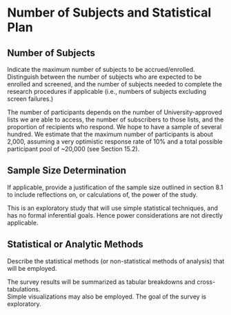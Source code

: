 #	Number of Subjects and Statistical Plan

## Number of Subjects

::: {.instr_box}

Indicate the maximum number of subjects to be accrued/enrolled. Distinguish between the number of subjects who are expected to be enrolled and screened, and the number of subjects needed to complete the research procedures if applicable (i.e., numbers of subjects excluding screen failures.)

:::

The number of participants depends on the number of University-approved lists we are able to access, the number of subscribers to those lists, and the proportion of recipients who respond. 
We hope to have a sample of several hundred. 
We estimate that the maximum number of participants is about 2,000, assuming a very optimistic response rate of 10% and a total possible participant pool of ~20,000 (see Section 15.2). 

## Sample Size Determination

::: {.instr_box}

If applicable, provide a justification of the sample size outlined in section 8.1  to include reflections on, or calculations of, the power of the study.

:::

This is an exploratory study that will use simple statistical techniques, and has no formal inferential goals.
Hence power considerations are not directly applicable. 

## Statistical or Analytic Methods

::: {.instr_box}

Describe the statistical methods (or non-statistical methods of analysis) that will be employed.

:::

The survey results will be summarized as tabular breakdowns and cross-tabulations.  
Simple visualizations may also be employed.
The goal of the survey is exploratory.
